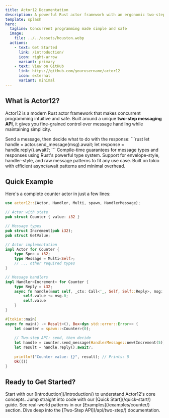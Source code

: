 ```yaml
---
title: Actor12 Documentation
description: A powerful Rust actor framework with an ergonomic two-step messaging API
template: splash
hero:
  tagline: Concurrent programming made simple and safe
  image:
    file: ../../assets/houston.webp
  actions:
    - text: Get Started
      link: /introduction/
      icon: right-arrow
      variant: primary
    - text: View on GitHub
      link: https://github.com/yourusername/actor12
      icon: external
      variant: minimal
---
```



## What is Actor12?

Actor12 is a modern Rust actor framework that makes concurrent programming intuitive and safe. Built around a unique **two-step messaging API**, it gives you fine-grained control over message handling while maintaining simplicity.

<CardGrid stagger>
  <Card title="🔄 Two-Step API" icon="rocket">
    Send a message, then decide what to do with the response:
    ```rust
    let handle = actor.send_message(msg).await;
    let response = handle.reply().await?;
    ```
  </Card>
  
  <Card title="🎯 Type Safe" icon="approve-check">
    Compile-time guarantees for message types and responses using Rust's powerful type system.
  </Card>
  
  <Card title="🔗 Flexible Messages" icon="puzzle">
    Support for envelope-style, handler-style, and raw message patterns to fit any use case.
  </Card>
  
  <Card title="⚡ High Performance" icon="rocket">
    Built on tokio with efficient async/await patterns and minimal overhead.
  </Card>
</CardGrid>

## Quick Example

Here's a complete counter actor in just a few lines:

```rust
use actor12::{Actor, Handler, Multi, spawn, HandlerMessage};

// Actor with state
pub struct Counter { value: i32 }

// Message types  
pub struct Increment(pub i32);
pub struct GetValue;

// Actor implementation
impl Actor for Counter {
    type Spec = i32;
    type Message = Multi<Self>;
    // ... other required types
}

// Message handlers
impl Handler<Increment> for Counter {
    type Reply = i32;
    async fn handle(&mut self, _ctx: Call<'_, Self, Self::Reply>, msg: Increment) -> Self::Reply {
        self.value += msg.0;
        self.value
    }
}

#[tokio::main]
async fn main() -> Result<(), Box<dyn std::error::Error>> {
    let counter = spawn::<Counter>(0);
    
    // Two-step API: send, then decide
    let handle = counter.send_message(HandlerMessage::new(Increment(5))).await;
    let result = handle.reply().await?;
    
    println!("Counter value: {}", result); // Prints: 5
    Ok(())
}
```

## Ready to Get Started?

<CardGrid>
  <Card title="📚 Learn the Basics" icon="open-book">
    Start with our [Introduction](/introduction/) to understand Actor12's core concepts.
  </Card>
  
  <Card title="⚡ Quick Start" icon="rocket">
    Jump straight into code with our [Quick Start](/quick-start/) guide.
  </Card>
  
  <Card title="🔍 Browse Examples" icon="list-format">
    See real-world patterns in our [Examples](/examples/counter/) section.
  </Card>
  
  <Card title="📖 API Reference" icon="document">
    Dive deep into the [Two-Step API](/api/two-step/) documentation.
  </Card>
</CardGrid>
